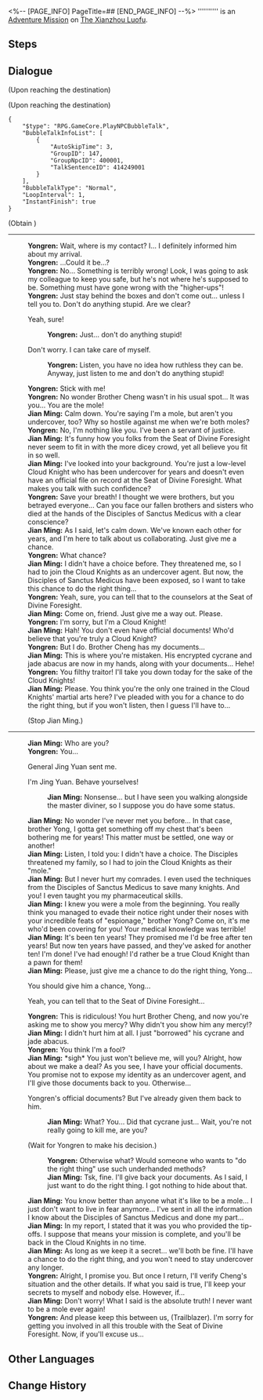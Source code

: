 <%-- [PAGE_INFO]
PageTitle=##
[END_PAGE_INFO] --%>
{{Stub|Dialogue.}}
{{Mission Infobox
|id            = 4040249
|title         = 
|image         = <!--Mission .png-->
|type          = Adventure
|event_name    = 
|chapter       = 
|requirements  = [[Trailblaze Mission]] ''[[A Dragon Gallant, Its Ocean Distant]]'' completed
|summary       = <!--official mission summary from Fate's Atlas-->
|characters    = Jian Ming; Moribund Cycrane; Trailblazer; Yongren
|startLocation = [[The Xianzhou Luofu]] - [[Alchemy Commission]]
|world         = The Xianzhou Luofu
|area          = Alchemy Commission
|prev          = 
|next          = 
|rewards       = Strale*10; Credit*5,000
}}
'''''''''' is an [[Adventure Mission]] on [[The Xianzhou Luofu]].

==Steps==


<!--
==Gameplay Notes==

--><!--
==Trial Character==

-->
==Dialogue==
{{Stub Dialogue}}
;(Upon reaching the destination)

;(Upon reaching the destination)
<pre>{
	"$type": "RPG.GameCore.PlayNPCBubbleTalk",
	"BubbleTalkInfoList": [
		{
			"AutoSkipTime": 3,
			"GroupID": 147,
			"GroupNpcID": 400001,
			"TalkSentenceID": 414249001
		}
	],
	"BubbleTalkType": "Normal",
	"LoopInterval": 1,
	"InstantFinish": true
}</pre>
;(Obtain {{Item|Yongren's Documentation|20|x=1}})
----
:'''Yongren:''' Wait, where is my contact? I... I definitely informed him about my arrival.
:'''Yongren:''' ...Could it be...?
:'''Yongren:''' No... Something is terribly wrong! Look, I was going to ask my colleague to keep you safe, but he's not where he's supposed to be. Something must have gone wrong with the "higher-ups"!
:'''Yongren:''' Just stay behind the boxes and don't come out... unless I tell you to. Don't do anything stupid. Are we clear?
:{{DIcon|Arrow}} Yeah, sure!
::'''Yongren:''' Just... don't do anything stupid!
:{{DIcon|Arrow}} Don't worry. I can take care of myself.
::'''Yongren:''' Listen, you have no idea how ruthless they can be. Anyway, just listen to me and don't do anything stupid!
:'''Yongren:''' Stick with me!
:{{Black Screen|Yongren places himself in front of you to shield you from danger, then leads you to a hidden spot and tells you to hide there. Once you are sure of safety, only then you dare to turn to the side and observe Yongren closely...}}
:{{Black Screen|Yongren places himself in front of you to shield you from danger, then leads you to a hidden spot and tells you to hide there. Once you are sure of safety, only then you dare to turn to the side and observe Yongren closely...}}
:'''Yongren:''' No wonder Brother Cheng wasn't in his usual spot... It was you... You are the mole!
:'''Jian Ming:''' Calm down. You're saying I'm a mole, but aren't you undercover, too? Why so hostile against me when we're both moles?
:'''Yongren:''' No, I'm nothing like you. I've been a servant of justice.
:'''Jian Ming:''' It's funny how you folks from the Seat of Divine Foresight never seem to fit in with the more dicey crowd, yet all believe you fit in so well.
:'''Jian Ming:''' I've looked into your background. You're just a low-level Cloud Knight who has been undercover for years and doesn't even have an official file on record at the Seat of Divine Foresight. What makes you talk with such confidence?
:'''Yongren:''' Save your breath! I thought we were brothers, but you betrayed everyone... Can you face our fallen brothers and sisters who died at the hands of the Disciples of Sanctus Medicus with a clear conscience?
:'''Jian Ming:''' As I said, let's calm down. We've known each other for years, and I'm here to talk about us collaborating. Just give me a chance.
:'''Yongren:''' What chance?
:'''Jian Ming:''' I didn't have a choice before. They threatened me, so I had to join the Cloud Knights as an undercover agent. But now, the Disciples of Sanctus Medicus have been exposed, so I want to take this chance to do the right thing...
:'''Yongren:''' Yeah, sure, you can tell that to the counselors at the Seat of Divine Foresight.
:'''Jian Ming:''' Come on, friend. Just give me a way out. Please.
:'''Yongren:''' I'm sorry, but I'm a Cloud Knight!
:'''Jian Ming:''' Hah! You don't even have official documents! Who'd believe that you're truly a Cloud Knight?
:'''Yongren:''' But I do. Brother Cheng has my documents...
:'''Jian Ming:''' This is where you're mistaken. His encrypted cycrane and jade abacus are now in my hands, along with your documents... Hehe!
:'''Yongren:''' You filthy traitor! I'll take you down today for the sake of the Cloud Knights!
:'''Jian Ming:''' Please. You think you're the only one trained in the Cloud Knights' martial arts here? I've pleaded with you for a chance to do the right thing, but if you won't listen, then I guess I'll have to...
:{{DIcon|Arrow}} (Stop Jian Ming.)
----
:'''Jian Ming:''' Who are you?
:'''Yongren:''' You...
:{{DIcon|Arrow}} General Jing Yuan sent me.
:{{DIcon|Arrow}} I'm Jing Yuan. Behave yourselves!
::'''Jian Ming:''' Nonsense... but I have seen you walking alongside the master diviner, so I suppose you do have some status.
:'''Jian Ming:''' No wonder I've never met you before... In that case, brother Yong, I gotta get something off my chest that's been bothering me for years! This matter must be settled, one way or another!
:'''Jian Ming:''' Listen, I told you: I didn't have a choice. The Disciples threatened my family, so I had to join the Cloud Knights as their "mole."
:'''Jian Ming:''' But I never hurt my comrades. I even used the techniques from the Disciples of Sanctus Medicus to save many knights. And you! I even taught you my pharmaceutical skills.
:'''Jian Ming:''' I knew you were a mole from the beginning. You really think you managed to evade their notice right under their noses with your incredible feats of "espionage," brother Yong? Come on, it's me who'd been covering for you! Your medical knowledge was terrible!
:'''Jian Ming:''' It's been ten years! They promised me I'd be free after ten years! But now ten years have passed, and they've asked for another ten! I'm done! I've had enough! I'd rather be a true Cloud Knight than a pawn for them!
:'''Jian Ming:''' Please, just give me a chance to do the right thing, Yong...
:{{DIcon|Arrow}} You should give him a chance, Yong...
:{{DIcon|Arrow}} Yeah, you can tell that to the Seat of Divine Foresight...
:'''Yongren:''' This is ridiculous! You hurt Brother Cheng, and now you're asking me to show you mercy? Why didn't you show him any mercy!?
:'''Jian Ming:''' I didn't hurt him at all. I just "borrowed" his cycrane and jade abacus.
:'''Yongren:''' You think I'm a fool?
:'''Jian Ming:''' *sigh* You just won't believe me, will you? Alright, how about we make a deal? As you see, I have your official documents. You promise not to expose my identity as an undercover agent, and I'll give those documents back to you. Otherwise...
:{{DIcon|Arrow}} Yongren's official documents? But I've already given them back to him.
::'''Jian Ming:''' What? You... Did that cycrane just... Wait, you're not really going to kill me, are you?
:{{DIcon|Arrow}} (Wait for Yongren to make his decision.)
::'''Yongren:''' Otherwise what? Would someone who wants to "do the right thing" use such underhanded methods?
::'''Jian Ming:''' Tsk, fine. I'll give back your documents. As I said, I just want to do the right thing. I got nothing to hide about that.
:'''Jian Ming:''' You know better than anyone what it's like to be a mole... I just don't want to live in fear anymore... I've sent in all the information I know about the Disciples of Sanctus Medicus and done my part...
:'''Jian Ming:''' In my report, I stated that it was you who provided the tip-offs. I suppose that means your mission is complete, and you'll be back in the Cloud Knights in no time.
:'''Jian Ming:''' As long as we keep it a secret... we'll both be fine. I'll have a chance to do the right thing, and you won't need to stay undercover any longer.
:'''Yongren:''' Alright, I promise you. But once I return, I'll verify Cheng's situation and the other details. If what you said is true, I'll keep your secrets to myself and nobody else. However, if...
:'''Jian Ming:''' Don't worry! What I said is the absolute truth! I never want to be a mole ever again!
:'''Yongren:''' And please keep this between us, (Trailblazer). I'm sorry for getting you involved in all this trouble with the Seat of Divine Foresight. Now, if you'll excuse us...
:{{Black Screen|You watch as Yongren and Jian Ming leave together. You find yourself wondering what they experienced together and why all of that happened.}}
:{{Black Screen|However, the originally unsolvable dilemma has changed thanks to your intervention. It was something that Yongren didn't expect.}}
{{Dialogue End}}

==Other Languages==
{{Other Languages
|en   = 
|zhs  = 
|zht  = 
|ja   = 
|ko   = 
|es   = 
|fr   = 
|ru   = 
|th   = 
|vi   = 
|de   = 
|id   = 
|pt   = 
}}

==Change History==
{{Change History|1.3}}
